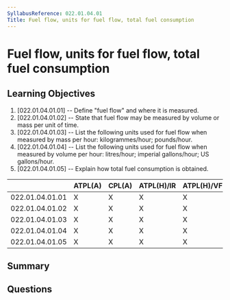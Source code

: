 ```yaml
---
SyllabusReference: 022.01.04.01
Title: Fuel flow, units for fuel flow, total fuel consumption
---
```


# Fuel flow, units for fuel flow, total fuel consumption

## Learning Objectives

1. [022.01.04.01.01] -- Define "fuel flow" and where it is measured.
2. [022.01.04.01.02] -- State that fuel flow may be measured by volume or mass
   per unit of time.
3. [022.01.04.01.03] -- List the following units used for fuel flow when
   measured by mass per hour: kilogrammes/hour; pounds/hour.
4. [022.01.04.01.04] -- List the following units used for fuel flow when
   measured by volume per hour: litres/hour; imperial gallons/hour; US
   gallons/hour.
5. [022.01.04.01.05] -- Explain how total fuel consumption is obtained.

|                 | ATPL(A) | CPL(A) | ATPL(H)/IR | ATPL(H)/VFR | CPL(H) | IR  | CBIR(A) |
| --------------- | ------- | ------ | ---------- | ----------- | ------ | --- | ------- |
| 022.01.04.01.01 | X       | X      | X          | X           | X      |     |         |
| 022.01.04.01.02 | X       | X      | X          | X           | X      |     |         |
| 022.01.04.01.03 | X       | X      | X          | X           | X      |     |         |
| 022.01.04.01.04 | X       | X      | X          | X           | X      |     |         |
| 022.01.04.01.05 | X       | X      | X          | X           | X      |     |         |

## Summary

## Questions
